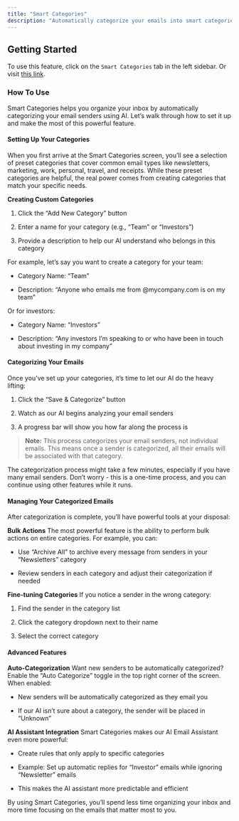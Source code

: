 ```yaml
---
title: "Smart Categories"
description: "Automatically categorize your emails into smart categories using AI."
---
```


## Getting Started

To use this feature, click on the `Smart Categories` tab in the left sidebar. Or visit [this link](https://mailto.live/smart-categories).

### [​](https://docs.getinboxzero.com/essentials/smart-categories#how-to-use)&#xA;How To Use

Smart Categories helps you organize your inbox by automatically categorizing your email senders using AI. Let’s walk through how to set it up and make the most of this powerful feature.

#### [​](#setting-up-your-categories)&#xA;Setting Up Your Categories

When you first arrive at the Smart Categories screen, you’ll see a selection of preset categories that cover common email types like newsletters, marketing, work, personal, travel, and receipts. While these preset categories are helpful, the real power comes from creating categories that match your specific needs.

**Creating Custom Categories**

1. Click the “Add New Category” button

2. Enter a name for your category (e.g., “Team” or “Investors”)

3. Provide a description to help our AI understand who belongs in this category

For example, let’s say you want to create a category for your team:

* Category Name: “Team”

* Description: “Anyone who emails me from @mycompany.com is on my team”

Or for investors:

* Category Name: “Investors”

* Description: “Any investors I’m speaking to or who have been in touch about investing in my company”

#### [​](https://docs.getinboxzero.com/essentials/smart-categories#categorizing-your-emails)&#xA;Categorizing Your Emails

Once you’ve set up your categories, it’s time to let our AI do the heavy lifting:

1. Click the “Save & Categorize” button

2. Watch as our AI begins analyzing your email senders

3. A progress bar will show you how far along the process is

> **Note:** This process categorizes your email senders, not individual emails. This means once a sender is categorized, all their emails will be associated with that category.

The categorization process might take a few minutes, especially if you have many email senders. Don’t worry - this is a one-time process, and you can continue using other features while it runs.

#### [​](https://docs.getinboxzero.com/essentials/smart-categories#managing-your-categorized-emails)&#xA;Managing Your Categorized Emails

After categorization is complete, you’ll have powerful tools at your disposal:

**Bulk Actions** The most powerful feature is the ability to perform bulk actions on entire categories. For example, you can:

* Use “Archive All” to archive every message from senders in your “Newsletters” category

* Review senders in each category and adjust their categorization if needed

**Fine-tuning Categories** If you notice a sender in the wrong category:

1. Find the sender in the category list

2. Click the category dropdown next to their name

3. Select the correct category

#### [​](https://docs.getinboxzero.com/essentials/smart-categories#advanced-features)&#xA;Advanced Features

**Auto-Categorization** Want new senders to be automatically categorized? Enable the “Auto Categorize” toggle in the top right corner of the screen. When enabled:

* New senders will be automatically categorized as they email you

* If our AI isn’t sure about a category, the sender will be placed in “Unknown”

**AI Assistant Integration** Smart Categories makes our AI Email Assistant even more powerful:

* Create rules that only apply to specific categories

* Example: Set up automatic replies for “Investor” emails while ignoring “Newsletter” emails

* This makes the AI assistant more predictable and efficient

By using Smart Categories, you’ll spend less time organizing your inbox and more time focusing on the emails that matter most to you.